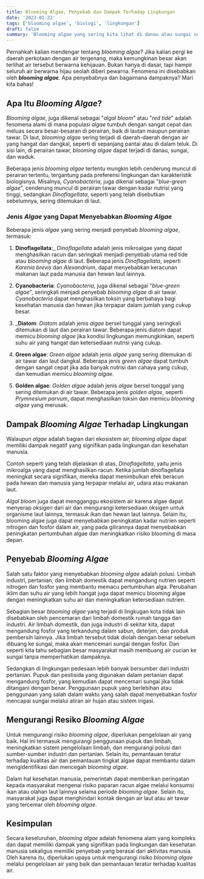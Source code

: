 ```yaml
---
title: Blooming Algae, Penyebab dan Dampak Terhadap Lingkungan
date: '2023-01-22'
tags: ['blooming algae', 'biologi', 'lingkungan']
draft: false
summary: 'Blooming algae yang sering kita lihat di danau atau sungai sekitar ternyata berbahaya bagi lingkungan. Apa saja dampak yg bisa ditimbulkan dan apa penyebab terjadinya?'
---
```



Pernahkah kalian mendengar tentang _blooming algae_? Jika kalian pergi ke daerah perkotaan dengan air tergenang, maka kemungkinan besar akan terlihat air tersebut berwarna kehijauan. Bukan hanya di dasar, tapi hampir seluruh air berwarna hijau seolah diberi pewarna. Fenomena ini disebabkan oleh **_blooming algae_**. Apa penyebabnya dan bagaimana dampaknya? Mari kita bahas!

## Apa Itu _Blooming Algae_?

_Blooming algae_, juga dikenal sebagai "_algal bloom_" atau "_red tide_" adalah fenomena alami di mana populasi _algae_ tumbuh dengan sangat cepat dan meluas secara besar-besaran di perairan, baik di lautan maupun perairan tawar. Di laut, _blooming algae_ sering terjadi di daerah-daerah dengan air yang hangat dan dangkal, seperti di sepanjang pantai atau di dalam teluk. Di sisi lain, di perairan tawar, _blooming algae_ dapat terjadi di danau, sungai, dan waduk.

Beberapa jenis _blooming algae_ tertentu mungkin lebih cenderung muncul di perairan tertentu, tergantung pada preferensi lingkungan dan karakteristik biologisnya. Misalnya, _Cyanobacteria_, juga dikenal sebagai "_blue-_green algae__", cenderung muncul di perairan tawar dengan kadar nutrisi yang tinggi, sedangkan _Dinoflagellata_, seperti yang telah disebutkan sebelumnya, sering ditemukan di laut.

### Jenis _Algae_ yang Dapat Menyebabkan _Blooming Algae_
Beberapa jenis _algae_ yang sering menjadi penyebab _blooming algae_, termasuk:

1. __Dinoflagellata__:_ _Dinoflagellata_ adalah jenis mikroalgae yang dapat menghasilkan racun dan seringkali menjadi penyebab utama red tide atau _blooming algae_ di laut. Beberapa jenis _Dinoflagellata_, seperti _Karenia brevis_ dan _Alexandrium_, dapat menyebabkan keracunan makanan laut pada manusia dan hewan laut lainnya.

1. __Cyanobacteria__: _Cyanobacteria_, juga dikenal sebagai "_blue-_green algae__", seringkali menjadi penyebab _blooming algae_ di air tawar. _Cyanobacteria_ dapat menghasilkan toksin yang berbahaya bagi kesehatan manusia dan hewan jika terpapar dalam jumlah yang cukup besar.

1. ___Diatom__: _Diatom_ adalah jenis _algae_ bersel tunggal yang seringkali ditemukan di laut dan perairan tawar. Beberapa jenis diatom dapat memicu _blooming algae_ jika kondisi lingkungan memungkinkan, seperti suhu air yang hangat dan ketersediaan nutrisi yang cukup.

1. __Green algae__: _Green algae_ adalah jenis _algae_ yang sering ditemukan di air tawar dan laut dangkal. Beberapa jenis _green algae_ dapat tumbuh dengan sangat cepat jika ada banyak nutrisi dan cahaya yang cukup, dan kemudian memicu _blooming algae_.

1. __Golden algae__: _Golden algae_ adalah jenis _algae_ bersel tunggal yang sering ditemukan di air tawar. Beberapa jenis _golden algae_, seperti _Prymnesium parvum_, dapat menghasilkan toksin dan memicu _blooming algae_ yang merusak.


## Dampak _Blooming Algae_ Terhadap Lingkungan
Walaupun _algae_ adalah bagian dari ekosistem air, _blooming algae_ dapat memiliki dampak negatif yang signifikan pada lingkungan dan kesehatan manusia.

Contoh seperti yang telah dijelaskan di atas, _Dinoflagellata_, yaitu jenis mikroalga yang dapat menghasilkan racun. Ketika jumlah dinoflagellata meningkat secara signifikan, mereka dapat menimbulkan efek beracun pada hewan dan manusia yang terpapar melalui air, udara atau makanan laut.

_Algal bloom_ juga dapat mengganggu ekosistem air karena algae dapat menyerap oksigen dari air dan mengurangi ketersediaan oksigen untuk organisme laut lainnya, termasuk ikan dan hewan laut lainnya. Selain itu, blooming algae juga dapat menyebabkan peningkatan kadar nutrien seperti nitrogen dan fosfor dalam air, yang pada gilirannya dapat menyebabkan peningkatan pertumbuhan algae dan meningkatkan risiko blooming di masa depan.

## Penyebab _Blooming Algae_

Salah satu faktor yang menyebabkan _blooming algae_ adalah polusi. Limbah industri, pertanian, dan limbah domestik dapat mengandung nutrien seperti nitrogen dan fosfor yang membantu memacu pertumbuhan alga. Perubahan iklim dan suhu air yang lebih hangat juga dapat memicu blooming algae dengan meningkatkan suhu air dan meningkatkan ketersediaan nutrien.

Sebagian besar _blooming algae_ yang terjadi di lingkugan kota tidak lain disebabkan oleh pencemaran dari limbah domestik rumah tangga dan industri. Air limbah domestik, dan juga industri di sekitar kita, dapat mengandung fosfor yang terkandung dalam sabun, deterjen, dan produk pembersih lainnya. Jika limbah tersebut tidak diolah dengan benar sebelum dibuang ke sungai, maka akan mencemari sungai dengan fosfor. Dan seperti kita tahu sebagian besar masyarakat masih membuang air cucian ke sungai tanpa memperhatikan dampaknya.

Sedangkan di lingkungan pedesaan lebih banyak bersumber dari industri pertanian. Pupuk dan pestisida yang digunakan dalam pertanian dapat mengandung fosfor, yang kemudian dapat mencemari sungai jika tidak ditangani dengan benar. Penggunaan pupuk yang berlebihan atau penggunaan yang salah dalam waktu yang salah dapat menyebabkan fosfor mencapai sungai melalui aliran air hujan atau sistem irigasi.


## Mengurangi Resiko _Blooming Algae_
Untuk mengurangi risiko _blooming algae_, diperlukan pengelolaan air yang baik. Hal ini termasuk mengurangi penggunaan pupuk dan limbah, meningkatkan sistem pengelolaan limbah, dan mengurangi polusi dari sumber-sumber industri dan pertanian. Selain itu, pemantauan teratur terhadap kualitas air dan pemantauan tingkat algae dapat membantu dalam mengidentifikasi dan mencegah _blooming algae_.

Dalam hal kesehatan manusia, pemerintah dapat memberikan peringatan kepada masyarakat mengenai risiko paparan racun algae melalui konsumsi ikan atau olahan laut lainnya selama periode _blooming algae_. Selain itu, masyarakat juga dapat menghindari kontak dengan air laut atau air tawar yang tercemar oleh _blooming algae_.

## Kesimpulan
Secara keseluruhan, _blooming algae_ adalah fenomena alam yang kompleks dan dapat memiliki dampak yang signifikan pada lingkungan dan kesehatan manusia sekaligus memiliki penyebab yang berasal dari aktivitas manusia. Oleh karena itu, diperlukan upaya untuk mengurangi risiko _blooming algae_ melalui pengelolaan air yang baik dan pemantauan teratur terhadap kualitas air.